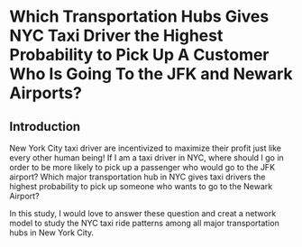 # Which Transportation Hubs Gives NYC Taxi Driver the Highest Probability to Pick Up A Customer Who Is Going To the JFK and Newark Airports? {#chapter4}

## Introduction
New York City taxi driver are incentivized to maximize their profit just like every other human being! If I am a taxi driver in NYC, where should I go in order to be more likely to pick up a passenger who would go to the JFK airport? Which major transportation hub in NYC gives taxi drivers the highest probability to pick up someone who wants to go to the Newark Airport?

In this study, I would love to answer these question and creat a network model to study the NYC taxi ride patterns among all major transportation hubs in New York City. 

